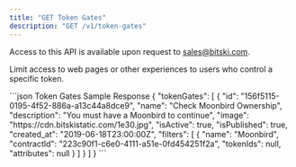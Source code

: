 ```yaml
---
title: "GET Token Gates"
description: "GET /v1/token-gates"
---
```


<Note>Access to this API is available upon request to sales@bitski.com.</Note>

Limit access to web pages or other experiences to users who control a specific token.

<ResponseExample>
```json Token Gates Sample Response
{
  "tokenGates": [
    {
      "id": "156f5115-0195-4f52-886a-a13c44a8dce9",
      "name": "Check Moonbird Ownership",
      "description": "You must have a Moonbird to continue",
      "image": "https://cdn.bitskistatic.com/1e30.jpg",
      "isActive": true,
      "isPublished": true,
      "created_at": "2019-06-18T23:00:00Z",
      "filters": [
        {
          "name": "Moonbird",
          "contractId": "223c90f1-c6e0-4111-a51e-0fd454251f2a",
          "tokenIds": null,
          "attributes": null
        }
      ]
    }
  ]
}
```
</ResponseExample>
